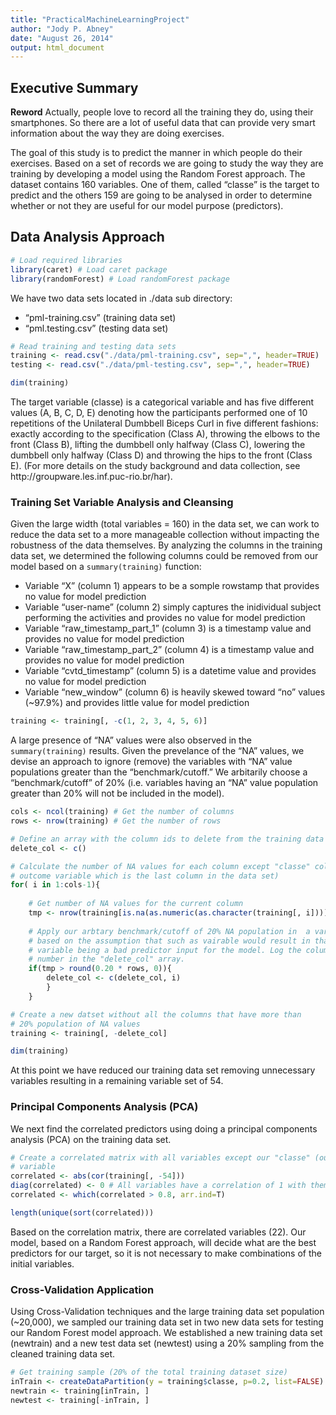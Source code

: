 ```yaml
---
title: "PracticalMachineLearningProject"
author: "Jody P. Abney"
date: "August 26, 2014"
output: html_document
---
```


## Executive Summary
**Reword** Actually, people love to record all the training they do, using their smartphones. So there are a lot of useful data that can provide very smart information about the way they are doing exercises.

The goal of this study is to predict the manner in which people do their exercises. Based on a set of records we are going to study the way they are training by developing a model using the Random Forest approach. The dataset contains 160 variables. One of them, called "classe" is the target to predict and the others 159 are going to be analysed in order to determine whether or not they are useful for our model purpose (predictors).


## Data Analysis Approach
```r
# Load required libraries
library(caret) # Load caret package
library(randomForest) # Load randomForest package
```

We have two data sets located in ./data sub directory: 

* "pml-training.csv" (training data set)
* "pml.testing.csv" (testing data set)

```r
# Read training and testing data sets
training <- read.csv("./data/pml-training.csv", sep=",", header=TRUE)
testing <- read.csv("./data/pml-testing.csv", sep=",", header=TRUE)

dim(training)
```

The target variable (classe) is a categorical variable and has five different values (A, B, C, D, E) denoting how the participants performed one of 10 repetitions of the Unilateral Dumbbell Biceps Curl in five different fashions: exactly according to the specification (Class A), throwing the elbows to the front (Class B), lifting the dumbbell only halfway (Class C), lowering the dumbbell only halfway (Class D) and throwing the hips to the front (Class E). (For more details on the study background and data collection, see http://groupware.les.inf.puc-rio.br/har).

### Training Set Variable Analysis and Cleansing
Given the large width (total variables = 160) in the data set, we can work to reduce the data set to a more manageable collection without impacting the robustness of the data themselves. By analyzing the columns in the training data set, we determined the following columns could be removed from our model based on a `summary(training)` function:

* Variable "X" (column 1) appears to be a somple rowstamp that provides no value for model prediction
* Variable "user-name" (column 2) simply captures the inidividual subject performing the activities and provides no value for model prediction
* Variable "raw_timestamp_part_1" (column 3) is a timestamp value and provides no value for model prediction
* Variable "raw_timestamp_part_2" (column 4) is a timestamp value and provides no value for model prediction
* Variable "cvtd_timestamp" (column 5) is a datetime value and provides no value for model prediction
* Variable "new_window" (column 6) is heavily skewed toward "no" values (~97.9%) and provides little value for model prediction

```r
training <- training[, -c(1, 2, 3, 4, 5, 6)]
```

A large presence of "NA" values were also observed in the `summary(training)` results. Given the prevelance of the "NA" values, we devise an approach to ignore (remove) the variables with "NA" value populations greater than the "benchmark/cutoff." We arbitarily choose a "benchmark/cutoff" of 20% (i.e. variables having an "NA" value population greater than 20% will not be included in the model).

```r

cols <- ncol(training) # Get the number of columns
rows <- nrow(training) # Get the number of rows

# Define an array with the column ids to delete from the training data set
delete_col <- c()

# Calculate the number of NA values for each column except "classe" column (our 
# outcome variable which is the last column in the data set)
for( i in 1:cols-1){
    
    # Get number of NA values for the current column
    tmp <- nrow(training[is.na(as.numeric(as.character(training[, i]))), ])
    
    # Apply our arbtary benchmark/cutoff of 20% NA population in  a variable
    # based on the assumption that such as vairable would result in that 
    # variable being a bad predictor input for the model. Log the column
    # number in the "delete_col" array.
    if(tmp > round(0.20 * rows, 0)){
        delete_col <- c(delete_col, i)
        }   
    }

# Create a new datset without all the columns that have more than 
# 20% population of NA values
training <- training[, -delete_col]

dim(training)
```

At this point we have reduced our training data set removing unnecessary variables resulting in a remaining variable set of 54.

### Principal Components Analysis (PCA)

We next find the correlated predictors using doing a principal components analysis (PCA) on the training data set.

```r

# Create a correlated matrix with all variables except our "classe" (outcome) 
# variable
correlated <- abs(cor(training[, -54]))
diag(correlated) <- 0 # All variables have a correlation of 1 with themselves
correlated <- which(correlated > 0.8, arr.ind=T)

length(unique(sort(correlated)))

```

Based on the correlation matrix, there are correlated variables (22). Our model, based on a Random Forest approach, will decide what are the best predictors for our target, so it is not necessary to make combinations of the initial variables.

### Cross-Validation Application
Using Cross-Validation techniques and the large training data set population (~20,000), we sampled our training data set in two new data sets for testing our Random Forest model approach. We established a new training data set (newtrain) and a new test data set (newtest) using a 20% sampling from the cleaned training data set.

```r

# Get training sample (20% of the total training dataset size)
inTrain <- createDataPartition(y = training$classe, p=0.2, list=FALSE)
newtrain <- training[inTrain, ]
newtest <- training[-inTrain, ]

```

